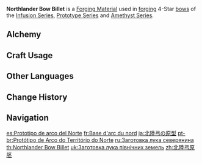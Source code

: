 {{Item Infobox
|id           = 101102
|title        = North&shy;lan&shy;der Bow Bil&shy;let
|image        = Item Northlander Bow Billet.png
|type         = Materials
|group        = Northlander Billets
|group2       = Billets
|group3       = Forging Materials
|invCategory  = Materials
|quality      = 4
|description  = Weapon forging material. Can be used to forge 4-star bows.<br>Philosophers believe marble has the potential to be sculpted into a beautiful statue. Likewise, these billets have the potential to become something greater.
|source1      = [[Mondstadt]], [[Liyue]], and [[Inazuma]] [[Trounce Domain]] and [[Dominator of Wolves]] Challenge Reward
|source2      = [[Converting]] other billet types
|source3      = [[Northlander Billet Trove]]
|source4      = Purchased from [[Mingxing Jewelry]]
|source5      = Reward from Level 44 [[Sacred Sakura's Favor]]
}}
'''Northlander Bow Billet''' is a [[Forging Material]] used in [[forging]] 4-Star [[bows]] of the [[Infusion Series]], [[Prototype Series]] and [[Amethyst Series]].

==Alchemy==
{{Recipe
|type = Converting
|Midlander Bow Billet = 1
|Dream Solvent = 2
|sort = Midlander Bow Billet;Dream Solvent
}}
{{Recipe
|type = Converting
|Borderland Bow Billet = 1
|Dream Solvent = 2
|sort = Borderland Bow Billet;Dream Solvent
}}

==Craft Usage==
{{Craft Usage}}

==Other Languages==
{{Other Languages
|en      = Northlander Bow Billet
|zhs     = 北陆弓原胚
|zhs_rm  = Běilù Gōng Yuánpēi
|zht     = 北陸弓原胚
|zht_rm  = Běilù Gōng Yuánpēi
|zh_tl   = Northland's Bow Prototype
|ja      = 北陸弓の原型
|ja_rm   = Hokuriku Yumi no Genkei
|ja_tl   = Northland's Bow Prototype
|ko      = 북대륙의 활 원형
|ko_rm   = Bukdaeryuk-ui Hwal Wonhyeong
|ko_tl   = Northland's Bow Prototype
|es      = Prototipo de arco del Norte
|es_tl   = Northern Bow Prototype
|fr      = Base d'arc du nord
|fr_tl   = Bow Base from the North
|ru      = Заготовка лука северянина
|ru_tl   = Northlander Bow Billet
|th      = Northlander Bow Billet
|vi      = Phôi Cung Bắc Lục
|vi_tl   = 
|de      = Unbearbeiteter Bogen des Nordens
|de_tl   = Unprocessed Bow of the North
|id      = Northlander Bow Billet
|pt      = Protótipo do Arco do Território do Norte
|pt_tl   = 
|tr      = Kuzey Diyarı Yay Prototipi
|tr_tl   = Northern Realm's Bow Prototype
|it      = Billetta dell'Arco del Nord
|it_tl   = Bow Billet of the North
}}

==Change History==
{{Change History|1.0}}

==Navigation==
{{Material Navbox|type=Crafting Materials}}

[[es:Prototipo de arco del Norte]]
[[fr:Base d'arc du nord]]
[[ja:北陸弓の原型]]
[[pt-br:Protótipo de Arco do Território do Norte]]
[[ru:Заготовка лука северянина]]
[[th:Northlander Bow Billet]]
[[uk:Заготовка лука північних земель]]
[[zh:北陸弓原胚]]